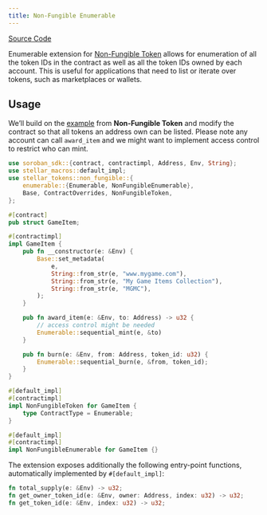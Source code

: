 ```yaml
---
title: Non-Fungible Enumerable
---
```


[Source Code](https://github.com/OpenZeppelin/stellar-contracts/tree/main/packages/tokens/src/non-fungible/extensions/enumerable)

Enumerable extension for [Non-Fungible Token](/stellar-contracts/tokens/non-fungible/non-fungible) allows for enumeration
of all the token IDs in the contract as well as all the token IDs owned by each account. This is
useful for applications that need to list or iterate over tokens, such as marketplaces or wallets.

## Usage

We’ll build on the [example](/stellar-contracts/tokens/non-fungible/non-fungible#usage) from **Non-Fungible Token**
and modify the contract so that all tokens an address own can be listed. Please note any account
can call `award_item` and we might want to implement access control to restrict who can mint.

```rust
use soroban_sdk::{contract, contractimpl, Address, Env, String};
use stellar_macros::default_impl;
use stellar_tokens::non_fungible::{
    enumerable::{Enumerable, NonFungibleEnumerable},
    Base, ContractOverrides, NonFungibleToken,
};

#[contract]
pub struct GameItem;

#[contractimpl]
impl GameItem {
    pub fn __constructor(e: &Env) {
        Base::set_metadata(
            e,
            String::from_str(e, "www.mygame.com"),
            String::from_str(e, "My Game Items Collection"),
            String::from_str(e, "MGMC"),
        );
    }

    pub fn award_item(e: &Env, to: Address) -> u32 {
        // access control might be needed
        Enumerable::sequential_mint(e, &to)
    }

    pub fn burn(e: &Env, from: Address, token_id: u32) {
        Enumerable::sequential_burn(e, &from, token_id);
    }
}

#[default_impl]
#[contractimpl]
impl NonFungibleToken for GameItem {
    type ContractType = Enumerable;
}

#[default_impl]
#[contractimpl]
impl NonFungibleEnumerable for GameItem {}
```

The extension exposes additionally the following entry-point functions, automatically implemented by `#[default_impl]`:

```rust
fn total_supply(e: &Env) -> u32;
fn get_owner_token_id(e: &Env, owner: Address, index: u32) -> u32;
fn get_token_id(e: &Env, index: u32) -> u32;
```
